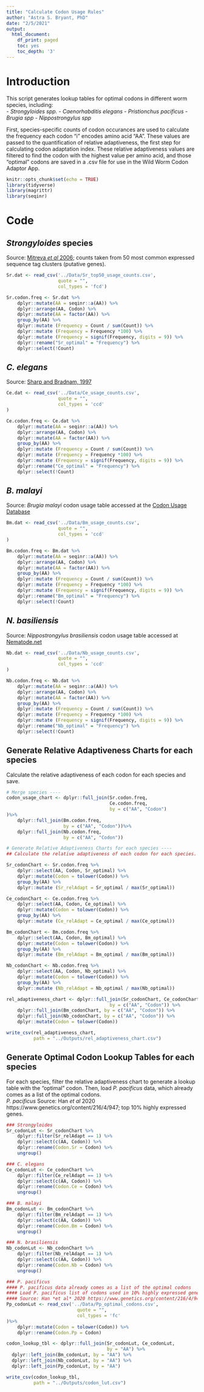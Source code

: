 ```yaml
---
title: "Calculate Codon Usage Rules"
author: "Astra S. Bryant, PhD"
date: "2/5/2021"
output:
  html_document:
    df_print: paged
    toc: yes
    toc_depth: '3'
---
```

# Introduction
This script generates lookup tables for optimal codons in different
worm species, including:  
  -  *Strongyloides spp.*
  -  *Caenorhabditis elegans*
  -  *Pristionchus pacificus*
  -  *Brugia spp*
  -  *Nippostrongylus spp*

First, species-specific counts of codon occurances are used to calculate
the frequency each codon "i" encodes amino acid "AA". These values are passed to the quantification of relative adaptiveness, the first step for calculating codon adaptation index. These relative adaptiveness values are filtered to find the codon with the highest value per amino acid, and those "optimal" codons are saved in a .csv file for use in the Wild Worm Codon Adaptor App.  

```r
knitr::opts_chunk$set(echo = TRUE)
library(tidyverse)
library(magrittr)
library(seqinr)
```

# Code

## *Strongyloides* species
Source: [Mitreva *et al* 2006](https://www.ncbi.nlm.nih.gov/pmc/articles/PMC1779591/); counts taken from 50 most common expressed sequence tag clusters (putative genes).   
```r
Sr.dat <- read_csv('../Data/Sr_top50_usage_counts.csv',
                   quote = "",
                   col_types = 'fcd')

Sr.codon.freq <- Sr.dat %>%
    dplyr::mutate(AA = seqinr::a(AA)) %>%
    dplyr::arrange(AA, Codon) %>%
    dplyr::mutate(AA = factor(AA)) %>%
    group_by(AA) %>%
    dplyr::mutate (Frequency = Count / sum(Count)) %>%
    dplyr::mutate (Frequency = Frequency *100) %>%
    dplyr::mutate (Frequency = signif(Frequency, digits = 9)) %>%
    dplyr::rename("Sr_optimal" = "Frequency") %>%
    dplyr::select(!Count)
```

## *C. elegans*
Source: [Sharp and Bradnam, 1997](https://www.ncbi.nlm.nih.gov/books/NBK20194/)   
```r
Ce.dat <- read_csv('../Data/Ce_usage_counts.csv', 
                   quote = "", 
                   col_types = 'ccd'
)

Ce.codon.freq <- Ce.dat %>%
    dplyr::mutate(AA = seqinr::a(AA)) %>%
    dplyr::arrange(AA, Codon) %>%
    dplyr::mutate(AA = factor(AA)) %>%
    group_by(AA) %>%
    dplyr::mutate (Frequency = Count / sum(Count)) %>%
    dplyr::mutate (Frequency = Frequency *100) %>%
    dplyr::mutate (Frequency = signif(Frequency, digits = 9)) %>%
    dplyr::rename("Ce_optimal" = "Frequency") %>%
    dplyr::select(!Count)
```

## *B. malayi*
Source: *Brugia malayi* codon usage table accessed at the [Codon Usage Database](http://www.kazusa.or.jp/codon/)
```r
Bm.dat <- read_csv('../Data/Bm_usage_counts.csv', 
                   quote = "", 
                   col_types = 'ccd'
)

Bm.codon.freq <- Bm.dat %>%
    dplyr::mutate(AA = seqinr::a(AA)) %>%
    dplyr::arrange(AA, Codon) %>%
    dplyr::mutate(AA = factor(AA)) %>%
    group_by(AA) %>%
    dplyr::mutate (Frequency = Count / sum(Count)) %>%
    dplyr::mutate (Frequency = Frequency *100) %>%
    dplyr::mutate (Frequency = signif(Frequency, digits = 9)) %>%
    dplyr::rename("Bm_optimal" = "Frequency") %>%
    dplyr::select(!Count)
```

## *N. basiliensis*
Source: *Nippostrongylus brasiliensis* codon usage table accessed at [Nematode.net](http://www.nematode.net/NN3_frontpage.cgi?navbar_selection=nemagene&subnav_selection=codon_usage_tables)
```r
Nb.dat <- read_csv('../Data/Nb_usage_counts.csv', 
                   quote = "", 
                   col_types = 'ccd'
)

Nb.codon.freq <- Nb.dat %>%
    dplyr::mutate(AA = seqinr::a(AA)) %>%
    dplyr::arrange(AA, Codon) %>%
    dplyr::mutate(AA = factor(AA)) %>%
    group_by(AA) %>%
    dplyr::mutate (Frequency = Count / sum(Count)) %>%
    dplyr::mutate (Frequency = Frequency *100) %>%
    dplyr::mutate (Frequency = signif(Frequency, digits = 9)) %>%
    dplyr::rename("Nb_optimal" = "Frequency") %>%
    dplyr::select(!Count)
```

## Generate Relative Adaptiveness Charts for each species
Calculate the relative adaptiveness of each codon for each species and save.  
```r
# Merge species ----
codon_usage_chart <- dplyr::full_join(Sr.codon.freq, 
                                      Ce.codon.freq,
                                      by = c("AA", "Codon") 
)%>%
    dplyr::full_join(Bm.codon.freq,
                     by = c("AA", "Codon"))%>%
    dplyr::full_join(Nb.codon.freq,
                     by = c("AA", "Codon"))

# Generate Relative Adaptiveness Charts for each species ----
## Calculate the relative adaptiveness of each codon for each species. 

Sr_codonChart <- Sr.codon.freq %>%
    dplyr::select(AA, Codon, Sr_optimal) %>%
    dplyr::mutate(Codon = tolower(Codon)) %>%
    group_by(AA) %>%
    dplyr::mutate (Sr_relAdapt = Sr_optimal / max(Sr_optimal))

Ce_codonChart <- Ce.codon.freq %>%
    dplyr::select(AA, Codon, Ce_optimal) %>%
    dplyr::mutate(Codon = tolower(Codon)) %>%
    group_by(AA) %>%
    dplyr::mutate (Ce_relAdapt = Ce_optimal / max(Ce_optimal))

Bm_codonChart <- Bm.codon.freq %>%
    dplyr::select(AA, Codon, Bm_optimal) %>%
    dplyr::mutate(Codon = tolower(Codon)) %>%
    group_by(AA) %>%
    dplyr::mutate (Bm_relAdapt = Bm_optimal / max(Bm_optimal))

Nb_codonChart <- Nb.codon.freq %>%
    dplyr::select(AA, Codon, Nb_optimal) %>%
    dplyr::mutate(Codon = tolower(Codon)) %>%
    group_by(AA) %>%
    dplyr::mutate (Nb_relAdapt = Nb_optimal / max(Nb_optimal))

rel_adaptiveness_chart <- dplyr::full_join(Sr_codonChart, Ce_codonChart,
                                      by = c("AA", "Codon")) %>%
    dplyr::full_join(Bm_codonChart, by = c("AA", "Codon")) %>%
    dplyr::full_join(Nb_codonChart, by = c("AA", "Codon")) %>%
    dplyr::mutate(Codon = tolower(Codon))

write_csv(rel_adaptiveness_chart,
          path = "../Outputs/rel_adaptiveness_chart.csv")
```

## Generate Optimal Codon Lookup Tables for each species
For each species, filter the relative adaptiveness chart to generate a lookup table with the "optimal" codon. Then, load *P. pacificus* data, which already comes as a list of the optimal codons.  
*P. pacificus* Source: Han *et al* 2020 https://www.genetics.org/content/216/4/947; top 10% highly expressed genes.  
```r
### Strongyloides
Sr_codonLut <- Sr_codonChart %>%
    dplyr::filter(Sr_relAdapt == 1) %>%
    dplyr::select(c(AA, Codon)) %>%
    dplyr::rename(Codon.Sr = Codon) %>%
    ungroup() 

### C. elegans
Ce_codonLut <- Ce_codonChart %>%
    dplyr::filter(Ce_relAdapt == 1) %>%
    dplyr::select(c(AA, Codon)) %>%
    dplyr::rename(Codon.Ce = Codon) %>%
    ungroup() 

### B. malayi 
Bm_codonLut <- Bm_codonChart %>%
    dplyr::filter(Bm_relAdapt == 1) %>%
    dplyr::select(c(AA, Codon)) %>%
    dplyr::rename(Codon.Bm = Codon) %>%
    ungroup() 

### N. brasiliensis 
Nb_codonLut <- Nb_codonChart %>%
    dplyr::filter(Nb_relAdapt == 1) %>%
    dplyr::select(c(AA, Codon)) %>%
    dplyr::rename(Codon.Nb = Codon) %>%
    ungroup() 

### P. pacificus
#### P. pacificus data already comes as a list of the optimal codons
#### Load P. pacificus list of codons used in 10% highly expressed genes
#### Source: Han *et al* 2020 https://www.genetics.org/content/216/4/947
Pp_codonLut <- read_csv('../Data/Pp_optimal_codons.csv', 
                          quote = "", 
                          col_types = 'fc'
)%>%
    dplyr::mutate(Codon = tolower(Codon)) %>%
    dplyr::rename(Codon.Pp = Codon)

codon_lookup_tbl <- dplyr::full_join(Sr_codonLut, Ce_codonLut,
                                     by = "AA") %>%
  dplyr::left_join(Bm_codonLut, by = "AA") %>%
  dplyr::left_join(Nb_codonLut, by = "AA") %>%
  dplyr::left_join(Pp_codonLut, by = "AA")

write_csv(codon_lookup_tbl,
          path = "../Outputs/codon_lut.csv")
```

